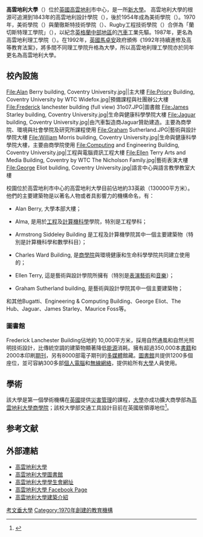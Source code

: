 {{expand|time=2011-04-19}}

{{noteTA
|1=zh-cn:考文垂; zh-tw:考文垂; zh-hk:高雲地利;zh-sg:考文垂;
}}

{{Infobox university
|name = 考文垂大學
|english_name = Coventry University
|SealImage = Coventry University coat of arms.png
|image = Coventry University.JPG
|image_size = 250px
|motto =
|established = 1992年獲大學資格</small><br />1970年 Lanchester Polytechnic
|type = [[公立大學|公立大學]]
|endowment =5680萬英鎊<ref name="Finances2015">{{cite web|url=http://www.coventry.ac.uk/Global/06%20Life%20on%20Campus%20section%20assets/The%20University/Key%20Information%20Page/Finance/15560-15%20Financial%20statements%20brochure%20V9%20-%20Web.pdf|format=PDF|title=Report and Financial Statements for the year ended 31 July 2015|publisher=Coventry University|accessdate=2 November 2016|archive-date=2017-04-06|archive-url=https://web.archive.org/web/20170406231059/http://www.coventry.ac.uk/Global/06%20Life%20on%20Campus%20section%20assets/The%20University/Key%20Information%20Page/Finance/15560-15%20Financial%20statements%20brochure%20V9%20-%20Web.pdf|dead-url=no}}</ref>
|faculty = 1,085<ref>{{cite web|url=http://www.hesa.ac.uk/dox/dataTables/staff/download/staffinst1112.xls?v=1.0|title=All staff by HE institution, activity and mode of employment 2011/12|accessdate=11 July 2013|format=[[Microsoft_Excel|Microsoft Excel]] spreadsheet|publisher=Higher Education Statistics Agency|archive-date=2016-03-21|archive-url=https://web.archive.org/web/20160321040830/https://hesa.ac.uk/dox/datatables/staff/download/staffinst1112.xls?v=1.0|dead-url=no}}</ref>
|city = [[考文垂|考文垂]]
|country = 英格蘭
|former_names = Coventry Polytechnic <small>(1987-1992)</small><br />Lanchester Polytechnic <small>(1970-1987)</small>
|campus = 都市
|chancellor      = Margaret Casely-Hayford<ref name="Chancellor">{{cite web|url=http://margaretcasely-hayford.com|title=Margaret Casely-Hayford|publisher=Margaret Casely-Hayford|accessdate=14 July 2017|archive-date=2020-11-28|archive-url=https://web.archive.org/web/20201128141244/http://margaretcasely-hayford.com/|dead-url=no}}</ref>
|vice_chancellor = John Latham<ref name="Vice-Chancellor">{{cite web|url=http://www.coventry.ac.uk/primary-news/75208/|title=Vice-chancellor and CEO appointed at Coventry University|publisher=Coventry University|date=18 March 2014|accessdate=18 March 2014|archive-url=https://web.archive.org/web/20160304054231/http://www.coventry.ac.uk/primary-news/75208/|archive-date=2016-03-04|dead-url=yes}}</ref>
| students       = {{HESA student population|INSTID=0056}}（{{HESA year}}）<ref name="HESA citation">{{HESA citation}}</ref>
| undergrad      = {{HESA undergraduate population|INSTID=0056}}（{{HESA year}}）<ref name="HESA citation"/>
| postgrad       = {{HESA postgraduate population|INSTID=0056}}（{{HESA year}}）<ref name="HESA citation"/>
|affiliations = [[大英國協大學協會|大英國協大學協會]]<br />[[大學聯盟|大學聯盟]]<br />[[Universities_UK|Universities UK]]
|colours = {{colorbox|#0066cc}} 藍色<ref>{{cite web|url=http://wwwm.coventry.ac.uk/SiteCollectionDocuments/5508-09_CU_Guidelines_2009.pdf|format=PDF|title=Brand Guidelines|publisher=Coventry University|accessdate=13 August 2013}}</ref>
|website = [http://www.coventry.ac.uk/ www.coventry.ac.uk]
|logo = [[File:Coventry_University_logo.svg|150px]]
}}
 
'''高雲地利大學'''（{{lang-en|Coventry University}}）位於[[英國|英國]][[高雲地利|高雲地利]]市中心，是一所[[新大學|新大學]]。 高雲地利大學的根源可追溯到1843年的高雲地利設計學院（{{lang|en|Coventry College of Design}}），後於1954年成為美術學院（{{lang|en|College of Art}}）。1970年，美術學院（{{lang|en|Coventry College of Art}}）與蘭徹斯特技術學院（{{lang|en|Lanchester College of Technology}}）、Rugby工程技術學院（{{lang|en|Rugby College of Engineering Technology}}）合併為「蘭切斯特理工學院」（{{lang|en|Lanchester Polytechnic}}），以紀念[[英格蘭中部地區|英格蘭中部地區]]的[[汽車|汽車]]工業先驅{{link-en|弗雷德里克·威廉·蘭徹斯特|Frederick William Lanchester}}。1987年，更名為高雲地利理工學院（{{lang|en|Coventry Polytechnic}}）。在1992年，[[英國|英國]][[馬卓安|馬卓安]]政府頒佈《1992年持續進修及高等教育法案》，將多間不同理工學院升格為大學，所以高雲地利理工學院亦於同年更名為高雲地利大學。<br />

== 校內設施 ==
<gallery>
File:Alan Berry building, Coventry University.jpg||主大樓
File:Priory Building, Coventry University by WTC Widefox.jpg|預備課程與社團辦公大樓
File:Frederick lanchester building (full view) 31o07.JPG|圖書館
File:James Starley building, Coventry University.jpg|生命與健康科學學院大樓
File:Jaguar building, Coventry University.jpg|由汽車製造商Jaguar贊助建造。主要為商學院、環境與社會學院及研究所課程使用
File:Graham Sutherland.JPG|藝術與設計學院大樓
File:William Morris building, Coventry University.jpg|生命與健康科學學院大樓，主要由商學院使用
File:Computing and Engineering Building, Coventry University.jpg|工程與電腦資訊工程大樓
File:Ellen Terry Arts and Media Building, Coventry by WTC The Nicholson Family.jpg|藝術表演大樓
File:George Eliot building, Coventry University.jpg|語言中心與語言教學教室大樓
</gallery>
校園位於高雲地利市中心的高雲地利大學目前佔地約33英畝（130000平方米）。他們的主要建築物是以著名人物或者具影響力的機構命名，有：

*Alan Berry, 大學本部大樓；

*Alma, 是用於[[工程|工程]]及[[計算機科學|計算機科學]]學院，特別是工程學科；

*Armstrong Siddeley Building 是工程及計算機學院其中一個主要建築物（特別是計算機科學和數學科目）；

*Charles Ward Building, 是[[商學院|商學院]]與環境健康和生命科學學院共同建立使用的；

*Ellen Terry, 這是藝術與設計學院所擁有（特別是[[表演藝術|表演藝術]]和[[音樂|音樂]]）；

*Graham Sutherland building,  是藝術與設計學院其中一個主要建築物；

和其他Bugatti、Engineering & Computing Building、George Eliot、The Hub、Jaguar、James Starley、Maurice Foss等。

=== 圖書館 ===
Frederick Lanchester Building佔地約 10,000平方米，採用自然通風和自然光照明技術設計，比傳統空調的建築物顯著降低[[能源|能源]]消耗。擁有超過350,000本[[書籍|書籍]]和2000本印刷[[期刊|期刊]]，另有8000部電子期刊的[[多媒體|多媒體]]館藏。[[圖書館|圖書館]]共提供1200多個座位，並可容納300多部[[個人電腦|個人電腦]]和[[無線網絡|無線網絡]]，提供給所有[[大學|大學]]人員使用。
==學術==

{{Infobox UK university rankings
| ARWU_N = 
| ARWU_W = 901–1000
| QS_N = 52
| QS_W = 531–540
| THE_N = 72
| THE_W = 601–800
| LINE_1 = 1
| Complete = 53 
| The_Guardian =26
| Times/Sunday_Times =44
| LINE_2 = 0
| TEF = Gold
}} 
該大學是第一個學術機構在[[英國|英國]]提供[[災害管理|災害管理]]的課程，[[大學|大學]]亦成功擴大商學部為[[高雲地利大學商學院|高雲地利大學商學院]]；該校大學部交通工具設計目前在英國居領導地位<ref>{{cite web|url=http://www.royalanniversarytrust.org.uk/index.php?article_id=7|title=Winners 2007|publisher=The Royal Anniversary Trust|accessdate=15 August 2013|archiveurl=https://web.archive.org/web/20080405205304/http://www.royalanniversarytrust.org.uk/index.php?article_id=7|archivedate=2008年4月5日|deadurl=yes}}</ref>。

==参考文献==
{{reflist}}

== 外部連結 ==
{{commonscat|Coventry University}}
* [http://www.coventry.ac.uk 高雲地利大學]{{Wayback|url=http://www.coventry.ac.uk/ |date=20190920084519 }}
* [http://wwwp.coventry.ac.uk/cu/library 高雲地利大學圖書館] {{Wayback|url=http://wwwp.coventry.ac.uk/cu/library |date=20100916104051 }}
* [http://www.cusu.org 高雲地利大學學生會網址] {{Wayback|url=http://www.cusu.org/ |date=20210502071701 }}
* [http://www.facebook.com/pages/Coventry-United-Kingdom/Coventry-University/6510408962 高雲地利大學 Facebook Page]
* [http://www.coventry.ac.uk/life-on-campus/the-university/our-buildings/buildings/ 高雲地利大學建築介紹] {{Wayback|url=http://www.coventry.ac.uk/life-on-campus/the-university/our-buildings/buildings/ |date=20180120233742 }}

{{英國的大學}}

{{Authority control}}
[[Category:考文垂大學|]]
[[Category:1970年創建的教育機構|Category:1970年創建的教育機構]]
